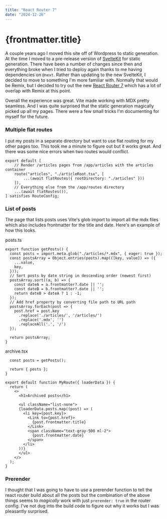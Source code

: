 ```yaml
---
title: "React Router 7"
date: "2024-12-26"
---
```


# {frontmatter.title}


A couple years ago I moved this site off of Wordpress to static generation.  At the time I moved to a pre-release version of [SvelteKit](https://svelte.dev/docs/kit/introduction) for static generation.  There have been a number of changes since then and everything broke when I tried to deploy again thanks to me having dependencies on `@next`.  Rather than updating to the new SvelteKit, I decided to move to something I'm more familiar with.  Normally that would be Remix, but I decided to try out the new [React Router 7](https://reactrouter.com) which has a lot of overlap with Remix at this point.

Overall the experience was great.  Vite made working with MDX pretty seamless.  And I was quite surprised that the static generation magically picked up all my pages.  There were a few small tricks I'm documenting for myself for the future.

### Multiple flat routes

I put my posts in a separate directory but want to use flat routing for my other pages too.  This took me a minute to figure out but it works great.  And there was some nice errors when two routes would conflict.

```
export default [
    // Render /articles pages from /app/articles with the articles container
    route("articles", "./articleRoot.tsx", [
        ...(await flatRoutes({ rootDirectory: "./articles" }))
    ]),
    // Everything else from the /app/routes directory
    ...(await flatRoutes()),
] satisfies RouteConfig;
```

### List of posts

The page that lists posts uses Vite's glob import to import all the mdx files which also includes frontmatter for the title and date.  Here's an example of how this looks.

posts.ts
```
export function getPosts() {
  const posts = import.meta.glob("./articles/*.mdx", { eager: true });
  const postsArray = Object.entries(posts).map(([key, value]) => ({
    ...value,
    key,
  }));
  // Sort posts by date string in descending order (newest first)
  postsArray.sort((a, b) => {
    const dateA = a.frontmatter?.date || '';
    const dateB = b.frontmatter?.date || '';
    return dateB > dateA ? 1 : -1;
  });
  // Add href property by converting file path to URL path
  postsArray.forEach(post => {
    post.href = post.key
      .replace('./articles/', '/articles/')
      .replace('.mdx', '')
      .replaceAll('.', '/')
  });

  return postsArray;
}
```

archive.tsx
```export async function loader() {
  const posts = getPosts();

  return { posts };
}

export default function MyRoute({ loaderData }) {
  return (
    <>
      <h1>Archived posts</h1>

      <ul className="list-none">
      {loaderData.posts.map((post) => (
        <li key={post.key}>
          <Link to={post.href}>
            {post.frontmatter.title}
          </Link>
          <span className="text-gray-500 ml-2">
            {post.frontmatter.date}
          </span>
        </li>
      ))}
      </ul>
    </>
  );
}
```

### Prerender

I thought that I was going to have to use a prerender function to tell the react router build about all the posts but the combination of the above things seems to *magically* work with just `prerender: true` in the router config.  I've not dug into the build code to figure out why it works but I was pleasantly surprised.